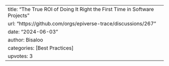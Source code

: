---
title: "The True ROI of Doing It Right the First Time in Software Projects"
url: "https://github.com/orgs/epiverse-trace/discussions/267"
date: "2024-06-03"
author: Bisaloo
categories: [Best Practices]
upvotes: 3
---